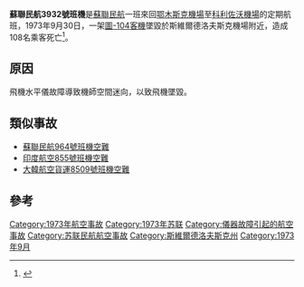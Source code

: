 
{{Infobox Airliner accident
|name        = 蘇聯民航3932號班機空難
|image       = Aeroflot Tu-104B CCCP-42403 LBG 1974-8-2.png
|caption     = 與涉事客機相似的圖-104B
|Date        = 1973年9月30日
|Type        = [[空間定向障礙|空間定向障礙]]
|Site        = 	{{URS}}[[斯維爾德洛夫斯克州|斯維爾德洛夫斯克州]]
|coordinates =  
|Passengers  = 100
|Crew        = 8
|Fatalities  = 108 
|Survivors   = 0
|Aircraft Type = [[圖-104|圖-104]]
|Origin      = {{URS}}[[葉卡捷琳堡|斯維爾德洛夫斯克]][[科利佐沃機場|科利佐沃機場]]
|StopoverA    = {{URS}}[[鄂木斯克機場|鄂木斯克機場]]
|StopoverB   = {{URS}}[[新西伯利亚|新西伯利亚]][[托尔马切沃机场|托尔马切沃机场]]
|StopoverC   = {{URS}}[[赤塔機場|赤塔機場]]
|Last stopover={{URS}}[[哈巴罗夫斯克机场|哈巴罗夫斯克机场]]
|Destination = {{URS}}[[海參崴國際機場|海參崴國際機場]]
|Operator    = [[俄羅斯航空|蘇聯民航]]
|Tail Number = CCCP-42506
}}

'''蘇聯民航3932號班機'''是[[俄羅斯航空|蘇聯民航]]一班來回[[鄂木斯克機場|鄂木斯克機場]]至[[科利佐沃機場|科利佐沃機場]]的定期航班，1973年9月30日，一架[[圖-104|圖-104]][[客機|客機]]墜毀於斯維爾德洛夫斯克機場附近，造成108名乘客死亡<ref name=asn>{{cite web |url=http://aviation-safety.net/database/record.php?id=19730930-1 |title=Accident synopsis, Tupolev Tu-104 CCCP-42486 |publisher=Aviation-safety.net date= |accessdate=2012-12-30 |archive-date=2013-12-29 |archive-url=https://web.archive.org/web/20131229033528/http://aviation-safety.net/database/record.php?id=19730930-1 |dead-url=no }}</ref>。

==原因==
飛機水平儀故障導致機師空間迷向，以致飛機墜毀。

==類似事故==
*[[蘇聯民航964號班機空難|蘇聯民航964號班機空難]]
*[[印度航空855號班機空難|印度航空855號班機空難]]
*[[大韓航空貨運8509號班機空難|大韓航空貨運8509號班機空難]]

==參考==
{{Reflist}}

{{1973年航空事故}}
[[Category:1973年航空事故|Category:1973年航空事故]]
[[Category:1973年苏联|Category:1973年苏联]]
[[Category:儀器故障引起的航空事故|Category:儀器故障引起的航空事故]]
[[Category:苏联民航航空事故|Category:苏联民航航空事故]]
[[Category:斯維爾德洛夫斯克州|Category:斯維爾德洛夫斯克州]]
[[Category:1973年9月|Category:1973年9月]]